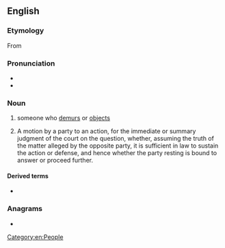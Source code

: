 ==English==

===Etymology===
From {{etyl|xno|en}}

===Pronunciation===
* {{IPA|/dɛmjɜːɹə(ɹ)/|lang=en}}
* {{rhymes|ɜːrə(r)|lang=en}}

===Noun===
{{en-noun}}

# someone who [[demur]]s or [[object]]s
# {{lb|en|legal}} A motion by a party to an action, for the immediate or summary judgment of the court on the question, whether, assuming the truth of the matter alleged by the opposite party, it is sufficient in law to sustain the action or defense, and hence whether the party resting is bound to answer or proceed further.

====Derived terms====
* {{l|en|demurrer to evidence}}

===Anagrams===
* {{anagrams|en|a=deemrrru|murderer}}

[[Category:en:People]]